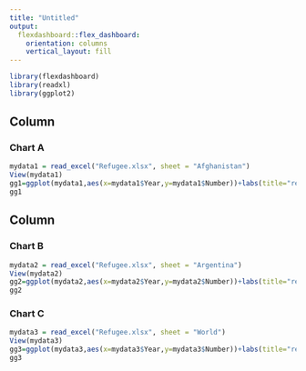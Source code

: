 ---
title: "Untitled"
output: 
  flexdashboard::flex_dashboard:
    orientation: columns
    vertical_layout: fill
---

```{r setup, include=FALSE}
library(flexdashboard)
library(readxl)
library(ggplot2)
```


Column {data-width=650}
-----------------------------------------------------------------------

### Chart A

```{r}
mydata1 = read_excel("Refugee.xlsx", sheet = "Afghanistan")
View(mydata1)
gg1=ggplot(mydata1,aes(x=mydata1$Year,y=mydata1$Number))+labs(title="refugee number 1990-2016",subtitle="Afghanistan")+geom_point()+geom_smooth(method="lm",se=F)
gg1
```

Column {data-width=350}
-----------------------------------------------------------------------

### Chart B

```{r}
mydata2 = read_excel("Refugee.xlsx", sheet = "Argentina")
View(mydata2)
gg2=ggplot(mydata2,aes(x=mydata2$Year,y=mydata2$Number))+labs(title="refugee number 1990-2016",subtitle="Argentina")+geom_point()+geom_smooth(method="lm",se=F)
gg2
```

### Chart C

```{r}
mydata3 = read_excel("Refugee.xlsx", sheet = "World")
View(mydata3)
gg3=ggplot(mydata3,aes(x=mydata3$Year,y=mydata3$Number))+labs(title="refugee number 1990-2016",subtitle="World")+geom_point()+geom_smooth(method="lm",se=F)
gg3
```

